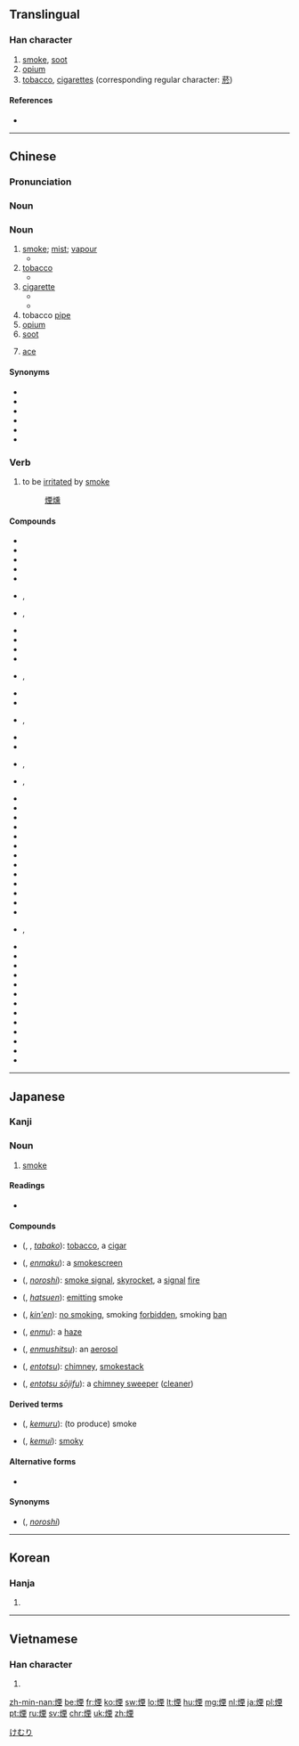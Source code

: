 {{also|烟}}
==Translingual==

===Han character===
{{Han char|rn=86|rad=火|as=09|sn=13|four=9181<sub>4</sub>|canj=火一田土 (FMWG)|ids=⿰[[火]][[垔]]}}

# [[smoke]], [[soot]]
# [[opium]]
# [[tobacco]], [[cigarettes]] (corresponding regular character: [[菸]])

====References====
* {{Han ref|kx=0677.070|dkj=19203|dj=1088.020|hdz=32215.090|uh=7159|ud=29017|bh=B7CF|bd=47055}}

----

==Chinese==
{{zh-forms|s=烟}}

===Pronunciation===
{{zh-pron
|m=yān
|c=jin1
|h=pfs=yên
|md=
|mn=ian
|w=
|mc=y
|oc=y
|cat=n,v
}}

===Noun===
{{zh-noun}}

===Noun===
{{zh-noun|mw=根|mw2=縷}}

# [[smoke]]; [[mist]]; [[vapour]]
#* {{zh-usex|煙囪 裡 噴出 一 團 黑 煙.|The chimney blew out a cloud of black smoke.}}
# [[tobacco]]
#* {{zh-usex|這 是 一 種 味淡 的 煙。|This is a mild tobacco.}} 
# [[cigarette]]
#* {{zh-usex|把 煙 滅 了。|Put out that '''cigarette'''.}}
#* {{zh-usex|他 給 我 卷 了 一 支 煙。|He rolled a cigarette for me.}}  
# tobacco [[pipe]]
# [[opium]]
# [[soot]]
# {{label|zh|Cantonese|slang|informal|card games}} [[ace]]

====Synonyms====
* {{zh-l|香菸}}
* {{zh-l|紙煙}}
* {{zh-l|捲菸}}
* {{zh-l|捲菸兒}}
* {{zh-l|菸捲}}
* {{zh-l|菸捲兒}}

===Verb===
{{zh-verb}}

# to be [[irritated]] by [[smoke]]
#: [[煙燻]]

====Compounds====
{{rel-top}}
* {{zh-l|煙波}}
* {{zh-l|菸草}}
* {{zh-l|煙塵}}
* {{zh-l|煙囪}}
* {{zh-l|煙袋}}
* {{zh-l|煙袋桿}}, {{zh-l|煙袋桿兒}}
* {{zh-l|煙袋鍋}}, {{zh-l|煙袋鍋兒}}
* {{zh-l|煙袋嘴兒}}
* {{zh-l|煙蒂}}
* {{zh-l|煙斗}}
* {{zh-l|煙斗絲}}
* {{zh-l|煙缸}}, {{zh-l|煙缸兒}}
* {{zh-l|菸鬼}}
* {{zh-l|煙海}}
* {{zh-l|煙盒}}, {{zh-l|煙盒兒}}
* {{zh-l|煙花}}
* {{zh-l|菸灰}}
* {{zh-l|菸灰碟}}, {{zh-l|菸灰碟兒}}
* {{zh-l|菸灰缸}}, {{zh-l|菸灰缸兒}}
* {{zh-l|煙火}}
* {{zh-l|煙鹼}}
* {{zh-l|菸酒不分家}}
* {{zh-l|煙具}}
* {{zh-l|菸捲兒}}
* {{zh-l|煙煤}}
* {{zh-l|煙幕}}
* {{zh-l|煙幕彈}}
* {{zh-l|煙農}}
* {{zh-l|煙屁股}}
* {{zh-l|菸槍}}
* {{zh-l|煙絲}}
* {{zh-l|煙筒}}
* {{zh-l|菸頭}}, {{zh-l|菸頭兒}}
* {{zh-l|煙土}}
* {{zh-l|煙霧}}
* {{zh-l|煙霞}}
* {{zh-l|煙消雲散}}
* {{zh-l|煙燻火燎}}
* {{zh-l|煙焰}}
* {{zh-l|煙葉}}
* {{zh-l|菸癮}}
* {{zh-l|煙雨}}
* {{zh-l|煙雲}}
* {{zh-l|煙柱}}
* {{zh-l|煙嘴兒}}
* {{zh-l|煙子}}
{{rel-bottom}}

----

==Japanese==

===Kanji===
{{ja-kanji|grade=c|rs=火09}}

===Noun===
{{ja-noun|count=|けむり}}

# [[smoke]]

====Readings====
* {{ja-readings|on=[[えん]] ([[en]])|kun=[[けむり]] ([[kemuri]]), [[けむる]] ([[kemuru]]), [[けむい]] ([[kemui]])}}

====Compounds====
* {{l|ja|煙草}} ({{l|ja|たばこ}}, {{l|ja|タバコ}}, ''[[tabako]]''): [[tobacco]], a [[cigar]]
* {{l|ja|煙幕}} ({{l|ja|えんまく}}, ''[[enmaku]]''): a [[smokescreen]]
* {{l|ja|狼煙}} ({{l|ja|のろし}}, ''[[noroshi]]''): [[smoke signal]], [[skyrocket]], a [[signal]] [[fire]]
* {{l|ja|発煙}} ({{l|ja|はつえん}}, ''[[hatsuen]]''): [[emit]]ting smoke
* {{l|ja|禁煙}} ({{l|ja|きんえん}}, ''[[kin'en]]''): [[no smoking]], smoking [[forbidden]], smoking [[ban]]
* {{l|ja|煙霧}} ({{l|ja|えんむ}}, ''[[enmu]]''): a [[haze]]
* {{l|ja|煙霧質}} ({{l|ja|えんむしつ}}, ''[[enmushitsu]]''): an [[aerosol]]
* {{l|ja|煙突}} ({{l|ja|えんとつ}}, ''[[entotsu]]''): [[chimney]], [[smokestack]]
* {{l|ja|煙突掃除夫}} ({{l|ja|えんとつそうじふ}}, ''[[entotsu sōjifu]]''): a [[chimney sweep]]er ([[cleaner]])

====Derived terms====
* {{l|ja|煙る}} ({{l|ja|けむる}}, ''[[kemuru]]''): (to produce) smoke
* {{l|ja|煙い}} ({{l|ja|けむい}}, ''[[kemui]]''): [[smoky]]

====Alternative forms====
* {{l|ja|烟}}

====Synonyms====
* {{l|ja|烽}} ({{l|ja|のろし}}, ''[[noroshi]]'')

[[Category:1000 Japanese basic words|けむり]]

----

==Korean==

===Hanja===
{{ko-hanja|hangeul=[[연]], [[인]]|eumhun=|rv=yeon, in|mr=yŏn, in|y=yen, in}}

# {{defn|lang=ko|sort=火09}}

----

==Vietnamese==

===Han character===
{{vi-hantu|[[yên]], [[bửu]]|rs=火09}}

# {{defn|vi}}

[[zh-min-nan:煙]]
[[be:煙]]
[[fr:煙]]
[[ko:煙]]
[[sw:煙]]
[[lo:煙]]
[[lt:煙]]
[[hu:煙]]
[[mg:煙]]
[[nl:煙]]
[[ja:煙]]
[[pl:煙]]
[[pt:煙]]
[[ru:煙]]
[[sv:煙]]
[[chr:煙]]
[[uk:煙]]
[[zh:煙]]